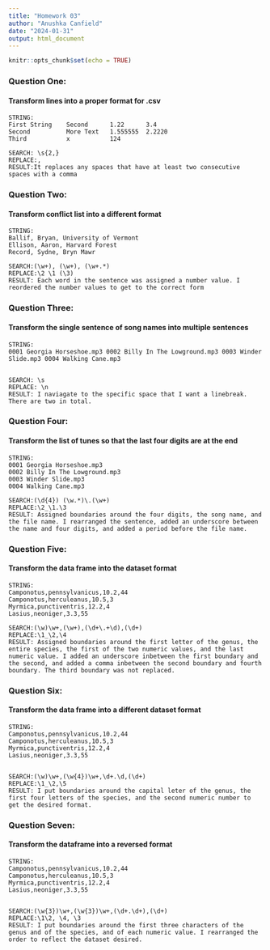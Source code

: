 ```yaml
---
title: "Homework 03"
author: "Anushka Canfield"
date: "2024-01-31"
output: html_document
---
```


```r
knitr::opts_chunk$set(echo = TRUE)
```

### Question One: 
#### Transform lines into a proper format for .csv
```
STRING:
First String    Second      1.22      3.4
Second          More Text   1.555555  2.2220
Third           x           124

SEARCH: \s{2,}
REPLACE:,
RESULT:It replaces any spaces that have at least two consecutive spaces with a comma
```

### Question Two: 
#### Transform conflict list into a different format
```
STRING:
Ballif, Bryan, University of Vermont
Ellison, Aaron, Harvard Forest
Record, Sydne, Bryn Mawr
  
SEARCH:(\w+), (\w+), (\w+.*)
REPLACE:\2 \1 (\3)
RESULT: Each word in the sentence was assigned a number value. I reordered the number values to get to the correct form
```
### Question Three:
#### Transform the single sentence of song names into multiple sentences

```
STRING: 
0001 Georgia Horseshoe.mp3 0002 Billy In The Lowground.mp3 0003 Winder Slide.mp3 0004 Walking Cane.mp3


SEARCH: \s
REPLACE: \n
RESULT: I naviagate to the specific space that I want a linebreak. There are two in total. 

```

### Question Four:
#### Transform the list of tunes so that the last four digits are at the end

```
STRING:
0001 Georgia Horseshoe.mp3
0002 Billy In The Lowground.mp3
0003 Winder Slide.mp3
0004 Walking Cane.mp3

SEARCH:(\d{4}) (\w.*)\.(\w+)
REPLACE:\2_\1.\3
RESULT: Assigned boundaries around the four digits, the song name, and the file name. I rearranged the sentence, added an underscore between the name and four digits, and added a period before the file name. 
```
### Question Five:
#### Transform the data frame into the dataset format

```
STRING:
Camponotus,pennsylvanicus,10.2,44
Camponotus,herculeanus,10.5,3
Myrmica,punctiventris,12.2,4
Lasius,neoniger,3.3,55

SEARCH:(\w)\w+,(\w+),(\d+\.+\d),(\d+)
REPLACE:\1_\2,\4
RESULT: Assigned boundaries around the first letter of the genus, the entire species, the first of the two numeric values, and the last numeric value. I added an underscore inbetween the first boundary and the second, and added a comma inbetween the second boundary and fourth boundary. The third boundary was not replaced. 

```

### Question Six:
#### Transform the data frame into a different dataset format 

```
STRING:
Camponotus,pennsylvanicus,10.2,44
Camponotus,herculeanus,10.5,3
Myrmica,punctiventris,12.2,4
Lasius,neoniger,3.3,55


SEARCH:(\w)\w+,(\w{4})\w+,\d+.\d,(\d+)
REPLACE:\1_\2,\5
RESULT: I put boundaries around the capital leter of the genus, the first four letters of the species, and the second numeric number to get the desired format. 

```

### Question Seven:
#### Transform the dataframe into a reversed format

```
STRING:
Camponotus,pennsylvanicus,10.2,44
Camponotus,herculeanus,10.5,3
Myrmica,punctiventris,12.2,4
Lasius,neoniger,3.3,55


SEARCH:(\w{3})\w+,(\w{3})\w+,(\d+.\d+),(\d+)
REPLACE:\1\2, \4, \3
RESULT: I put boundaries around the first three characters of the genus and of the species, and of each numeric value. I rearranged the order to reflect the dataset desired. 
```


